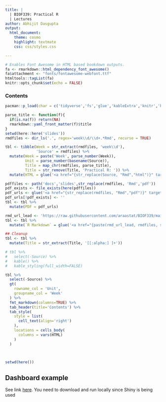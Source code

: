 ```yaml
---
title: |
  | BIOF339: Practical R
  | Lectures
author: Abhijit Dasgupta
output:
  html_document:
    theme: cosmo
    highlight: textmate
    css: css/styles.css

---
```


```r
# Enables Font Awesome in HTML based bookdown outputs.
fa <- rmarkdown::html_dependency_font_awesome()
fa$attachment <- "fonts/fontawesome-webfont.ttf"
htmltools::tagList(fa)
knitr::opts_chunk$set(echo = FALSE)
```

### Contents

```r
pacman::p_load(char = c('tidyverse','fs','glue','kableExtra','knitr','here', 'gt'))

parse_title <- function(f){
  if(is.na(f)) return(NA)
  rmarkdown::yaml_front_matter(f)$title
}
setwd(here::here('slides'))
rmdfiles <- dir_ls('.', regex='week\\d/\\d+.*Rmd', recurse = TRUE)

tbl <- tibble(Week = str_extract(rmdfiles, 'week\\d'), 
              'Source' = rmdfiles) %>% 
  mutate(Week = paste('Week', parse_number(Week)),
         Unit = parse_number(basename(Source)),
         Title = map_chr(rmdfiles, parse_title),
         Title = str_remove(Title, 'Practical R: ')) %>% 
  mutate(HTML = glue('<a href="{str_replace(Source, "Rmd","html")}" target="_blank">HTML</a>'))

pdffiles <- path('docs','slides',str_replace(rmdfiles, 'Rmd','pdf'))
pdf_exists <- file_exists(here(pdffiles))
pdf_urls <- glue('<a href="{str_replace(rmdfiles, "Rmd","pdf")}" target="_blank">PDF</a>')
pdf_urls[!pdf_exists] <- ''
tbl <- tbl %>% 
  mutate(PDF = pdf_urls)

rmd_url_lead <- 'https://raw.githubusercontent.com/araastat/BIOF339/main/slides'
tbl <- tbl %>% 
  mutate(`R Markdown` = glue('<a href="{paste(rmd_url_lead, rmdfiles, sep="/")}" target="_blank">Rmd</a>'))

## Cleanup
tbl <- tbl %>% 
  mutate(Title = str_extract(Title, '[[:alpha:] ]+'))

# tbl %>% 
#   select(-Source) %>% 
#   kable() %>% 
#   kable_styling(full_width=FALSE)

tbl %>% 
  select(-Source) %>% 
  gt(
    rowname_col = 'Unit',
    groupname_col = 'Week'
  ) %>% 
  fmt_markdown(columns=TRUE) %>%
  tab_header(title='Contents') %>% 
  tab_style(
    style = list(
      cell_text(align='right')
    ),
    locations = cells_body(
      columns = vars(HTML)
    )
  )
  
  

setwd(here())
```



## Dashboard example

See link [here](dashboard2.Rmd). You need to download and run locally since Shiny is being used
